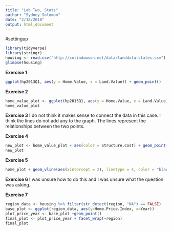 ```yaml
---
title: "Lab Two, Stats"
author: "Sydney Solomon"
date: "2/18/2018"
output: html_document
---
```


#settingup
```r
library(tidyverse)
library(stringr)
housing <- read.csv("http://colindawson.net/data/landdata-states.csv")
glimpse(housing)
```

**Exercise 1**
```r
ggplot(hp2013Q1, aes(y = Home.Value, x = Land.Value)) + geom_point()
```

**Exercise 2**
```r
home_value_plot <- ggplot(hp2013Q1, aes(y = Home.Value, x = Land.Value)) + geom_point()
home_value_plot
```

**Exercise 3**
I do not think it makes sense to connect the data in this case. I think the lines do not add any to the graph. The lines represent the relationships between the two points. 

**Exercise 4**
```r
new_plot <- home_value_plot + aes(color = Structure.Cost) + geom_point()
new_plot
```

**Exercise 5**
```r
home_plot + geom_vline(aes(xintercept = 2), linetype = 4, color = "black") + scale_color_gradient2( breaks = c(1975.25, 1994.25, 2013.25), labels = c(1971, 1994, 2013), low = "green", high = "pink", mid = "black", midpoint = 1994.25)
```

**Exercise 6**
I was unsure how to do this and I was unsure what the question was asking. 

**Exercise 7**
```r
region_data <- housing %>% filter(str_detect(region, "NA") == FALSE)
base_plot <- ggplot(region_data, aes(y=Home.Price.Index, x=Year))
plot_price_year <- base_plot +geom_point()
final_plot <- plot_price_year + facet_wrap(~region)
final_plot
```
